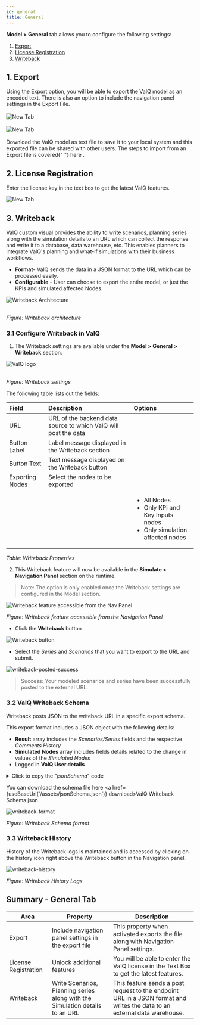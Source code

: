```yaml
---
id: general
title: General
---
```



**Model > General** tab allows you to configure the following settings:

1. [Export](#1-export)
1. [License Registration](#2-license-registration)
1. [Writeback](#3-writeback)

## 1. Export

<div style={{ textAlign: "justify" }}>
  Using the Export option, you will be able to export the ValQ model as an
  encoded text. There is also an option to include the navigation panel settings
  in the Export File.
</div> <br />

<div style={{ textAlign: "center" }}>
  <Zoom>
    <img alt="New Tab" src={useBaseUrl("/doc-images/model/gen1.png")} />
  </Zoom>
</div> <br />

<div style={{ textAlign: "center" }}>
  <Zoom>
    <img alt="New Tab" src={useBaseUrl("/doc-images/model/gen4.png")} />
  </Zoom>
</div> <br />

<div style={{ textAlign: "justify" }}>
  Download the ValQ model as text file to save it to your local system and this
  exported file can be shared with other users. The steps to import from an
  Export file is covered{" "}
  <Link to={useBaseUrl("/docs/model/new#4-import-an-advanced-model")}>
    here
  </Link>
  .
</div>

## 2. License Registration

Enter the license key in the text box to get the latest ValQ features.

<div style={{ textAlign: "center" }}>
  <Zoom>
    <img alt="New Tab" src={useBaseUrl("/doc-images/model/gen2.png")} />
  </Zoom>
</div>

## 3. Writeback

ValQ custom visual provides the ability to write scenarios, planning series along with the simulation details to an URL which can collect the response and write it to a database, data warehouse, etc.
This enables planners to integrate ValQ's planning and what-if simulations with their business workflows.

- **Format**- ValQ sends the data in a JSON format to the URL which can be processed easily.
- **Configurable** - User can choose to export the entire model, or just the KPIs and simulated affected Nodes.

<div style={{ textAlign: "center" }}>
  <Zoom>
    <img
      alt="Writeback Architecture"
      src={useBaseUrl("/doc-images/model/writeback/writeback-architecture.png")}
    />
  </Zoom>
</div> <br />

_Figure: Writeback architecture_

### 3.1 Configure Writeback in ValQ

1. The Writeback settings are available under the **Model > General > Writeback** section.

<div style={{ textAlign: "center" }}>
  <Zoom>
    <img
      alt="ValQ logo"
      src={useBaseUrl("/doc-images/model/writeback/writeback_settings.png")}
    />
  </Zoom>
</div> <br />

_Figure: Writeback settings_

The following table lists out the fields:

| Field           | Description                                                     | Options                                                                                                  |
| :-------------- | :-------------------------------------------------------------- | :------------------------------------------------------------------------------------------------------- |
| URL             | URL of the backend data source to which ValQ will post the data |                                                                                                          |
| Button Label    | Label message displayed in the Writeback section                |                                                                                                          |
| Button Text     | Text message displayed on the Writeback button                  |                                                                                                          |
| Exporting Nodes | Select the nodes to be exported                                 |                                                                                                          |
|                 |                                                                 | <ul><li>All Nodes</li><li>Only KPI and Key Inputs nodes</li><li>Only simulation affected nodes</li></ul> |

_Table: Writeback Properties_

2. This Writeback feature will now be available in the **Simulate > Navigation Panel** section on the runtime.

> Note: The option is only enabled once the Writeback settings are configured in the Model section.

<div style={{ textAlign: "center" }}>
  <Zoom>
    <img
      alt="Writeback feature accessible from the Nav Panel"
      src={useBaseUrl(
        "/doc-images/model/writeback/navpanel_writeback_icon.png"
      )}
    />
  </Zoom>
</div>

_Figure: Writeback feature accessible from the Navigation Panel_

- Click the **Writeback** button

<div style={{ textAlign: "center" }}>
  <Zoom>
    <img
      alt="Writeback button"
      src={useBaseUrl("/doc-images/model/writeback/series_scenario_select.png")}
    />
  </Zoom>
</div>

- Select the _Series_ and _Scenarios_ that you want to export to the URL and submit.

<div style={{ textAlign: "center" }}>
  <Zoom>
    <img
      alt="writeback-posted-success"
      src={useBaseUrl(
        "/doc-images/model/writeback/writeback-posted-success.png"
      )}
    />
  </Zoom>
</div>

> Success: Your modeled scenarios and series have been successfully posted to the external URL.

### 3.2 ValQ Writeback Schema

Writeback posts JSON to the writeback URL in a specific export schema.

This export format includes a JSON object with the following details:

- **Result** array includes the _Scenarios/Series_ fields and the respective _Comments History_
- **Simulated Nodes** array includes fields details related to the change in values of the _Simulated Nodes_
- Logged in **ValQ User details**

<details>
<summary>
Click to copy the "<i>jsonSchema</i>" code
</summary>


```json
{
  "$schema": "http://json-schema.org/draft-07/schema",
  "$id": "http://example.com/example.json",
  "type": "object",
  "title": "The Writeback Schema",
  "description": "The Schema for writeback series and scenarios from the ValQ application",
  "default": {},
  "required": [],
  "properties": {
    "version": {
      "$id": "#/properties/version",
      "type": "string",
      "description": "The string will have the current version of the writeback",
      "title": "The version of the Writeback",
      "default": ""
    },
    "code": {
      "$id": "#/properties/code",
      "type": "integer",
      "description": "The integer will have the HTTP status code to denote success or failure of writeback",
      "title": "The HTTP status code",
      "default": 0
    },
    "result": {
      "$id": "#/properties/result",
      "type": "array",
      "title": "The Writeback result",
      "description": "The results containing the writeback data of the series and scenarios",
      "default": [],
      "additionalItems": true,
      "items": {
        "$id": "#/properties/result/items",
        "anyOf": [
          {
            "$id": "#/properties/result/items/anyOf/0",
            "type": "object",
            "title": "The scenario data",
            "description": "The schema for the scenario data",
            "default": {},
            "required": [],
            "properties": {
              "id": {
                "$id": "#/properties/result/items/anyOf/0/properties/id",
                "type": "string",
                "title": "The scenario id",
                "description": "The unique id of the scenario",
                "default": ""
              },
              "title": {
                "$id": "#/properties/result/items/anyOf/0/properties/title",
                "type": "string",
                "title": "The scenario title",
                "description": "The string title of the scenario",
                "default": ""
              },
              "resultNodes": {
                "$id": "#/properties/result/items/anyOf/0/properties/resultNodes",
                "type": "array",
                "title": "The result nodes of scenario",
                "description": "All the result nodes of the scenarios",
                "default": [],
                "additionalItems": true,
                "items": {
                  "$id": "#/properties/result/items/anyOf/0/properties/resultNodes/items",
                  "anyOf": [
                    {
                      "$id": "#/properties/result/items/anyOf/0/properties/resultNodes/items/anyOf/1",
                      "type": "object",
                      "title": "The scenario data",
                      "description": "The data of the scenario",
                      "default": {},
                      "required": [],
                      "properties": {
                        "id": {
                          "$id": "#/properties/result/items/anyOf/0/properties/resultNodes/items/anyOf/1/properties/id",
                          "type": "string",
                          "title": "The node id",
                          "description": "The unique id of the node",
                          "default": ""
                        },
                        "title": {
                          "$id": "#/properties/result/items/anyOf/0/properties/resultNodes/items/anyOf/1/properties/title",
                          "type": "string",
                          "title": "The node title",
                          "description": "The name of the node",
                          "default": ""
                        },
                        "periodValues": {
                          "$id": "#/properties/result/items/anyOf/0/properties/resultNodes/items/anyOf/1/properties/periodValues",
                          "type": "array",
                          "title": "The values of period",
                          "description": "The values for each periods",
                          "default": [],
                          "additionalItems": true,
                          "items": {
                            "$id": "#/properties/result/items/anyOf/0/properties/resultNodes/items/anyOf/1/properties/periodValues/items",
                            "anyOf": [
                              {
                                "$id": "#/properties/result/items/anyOf/0/properties/resultNodes/items/anyOf/1/properties/periodValues/items/anyOf/0",
                                "type": "object",
                                "title": "The period value",
                                "description": "The data of a period value",
                                "default": {},
                                "required": [],
                                "properties": {
                                  "id": {
                                    "$id": "#/properties/result/items/anyOf/0/properties/resultNodes/items/anyOf/1/properties/periodValues/items/anyOf/0/properties/id",
                                    "type": "string",
                                    "title": "The period id",
                                    "description": "The id of the current period",
                                    "default": ""
                                  },
                                  "label": {
                                    "$id": "#/properties/result/items/anyOf/0/properties/resultNodes/items/anyOf/1/properties/periodValues/items/anyOf/0/properties/label",
                                    "type": "string",
                                    "title": "The period label",
                                    "description": "The label of the current period",
                                    "default": ""
                                  },
                                  "value": {
                                    "$id": "#/properties/result/items/anyOf/0/properties/resultNodes/items/anyOf/1/properties/periodValues/items/anyOf/0/properties/value",
                                    "type": "number",
                                    "title": "The period value",
                                    "description": "The period value of the current scenario",
                                    "default": 0.0
                                  },
                                  "variance": {
                                    "$id": "#/properties/result/items/anyOf/0/properties/resultNodes/items/anyOf/1/properties/periodValues/items/anyOf/0/properties/variance",
                                    "type": "number",
                                    "title": "The variance value",
                                    "description": "The variance value of the current scenario",
                                    "default": 0.0
                                  }
                                },
                                "additionalProperties": true
                              }
                            ]
                          }
                        },
                        "comments": {
                          "$id": "#/properties/result/items/anyOf/0/properties/resultNodes/items/anyOf/1/properties/comments",
                          "type": "array",
                          "title": "The comments of the scenario",
                          "description": "This schema holds the comments of a specific scenario",
                          "default": [],
                          "additionalItems": true,
                          "items": {
                            "$id": "#/properties/result/items/anyOf/0/properties/resultNodes/items/anyOf/1/properties/comments/items",
                            "anyOf": [
                              {
                                "$id": "#/properties/result/items/anyOf/0/properties/resultNodes/items/anyOf/1/properties/comments/items/anyOf/0",
                                "type": "object",
                                "title": "The scenario comment",
                                "description": "The individual scenario comment",
                                "default": {},
                                "required": [],
                                "properties": {
                                  "comment": {
                                    "$id": "#/properties/result/items/anyOf/0/properties/resultNodes/items/anyOf/1/properties/comments/items/anyOf/0/properties/comment",
                                    "type": "string",
                                    "title": "The comment",
                                    "description": "The comment string of the scenario",
                                    "default": ""
                                  },
                                  "createdAt": {
                                    "$id": "#/properties/result/items/anyOf/0/properties/resultNodes/items/anyOf/1/properties/comments/items/anyOf/0/properties/createdAt",
                                    "type": "integer",
                                    "title": "The createdAt",
                                    "description": "The time when the comment was created",
                                    "default": 0
                                  },
                                  "createdBy": {
                                    "$id": "#/properties/result/items/anyOf/0/properties/resultNodes/items/anyOf/1/properties/comments/items/anyOf/0/properties/createdBy",
                                    "type": "string",
                                    "title": "The createdBy",
                                    "description": "The user who created the comment",
                                    "default": ""
                                  }
                                },
                                "additionalProperties": true
                              }
                            ]
                          }
                        }
                      },
                      "additionalProperties": true
                    }
                  ]
                }
              },
              "type": {
                "$id": "#/properties/result/items/anyOf/0/properties/type",
                "type": "string",
                "title": "The type of Data",
                "description": "To Specify whether the current instance is a scenario or series",
                "default": ""
              },
              "description": {
                "$id": "#/properties/result/items/anyOf/0/properties/description",
                "type": "string",
                "title": "The scenario description",
                "description": "The string description of the scenario",
                "default": ""
              },
              "simulatedNodes": {
                "$id": "#/properties/result/items/anyOf/0/properties/simulatedNodes",
                "type": "array",
                "title": "The simulated Nodes",
                "description": "Contains the simulation details of the scenario",
                "default": [],
                "additionalItems": true,
                "items": {
                  "$id": "#/properties/result/items/anyOf/0/properties/simulatedNodes/items"
                }
              }
            },
            "additionalProperties": true
          },
          {
            "$id": "#/properties/result/items/anyOf/1",
            "type": "object",
            "title": "The primary series data",
            "description": "The schema for the primary series data",
            "default": {},
            "required": [],
            "properties": {
              "id": {
                "$id": "#/properties/result/items/anyOf/1/properties/id",
                "type": "string",
                "title": "The series id",
                "description": "The unique id of the series",
                "default": ""
              },
              "title": {
                "$id": "#/properties/result/items/anyOf/1/properties/title",
                "type": "string",
                "title": "The series title",
                "description": "The string title of the series",
                "default": ""
              },
              "resultNodes": {
                "$id": "#/properties/result/items/anyOf/1/properties/resultNodes",
                "type": "array",
                "title": "The result nodes of primary series",
                "description": "All the result nodes of the primary series",
                "default": [],
                "additionalItems": true,
                "items": {
                  "$id": "#/properties/result/items/anyOf/1/properties/resultNodes/items",
                  "anyOf": [
                    {
                      "$id": "#/properties/result/items/anyOf/1/properties/resultNodes/items/anyOf/0",
                      "type": "object",
                      "title": "The primary series data",
                      "description": "The schema for the primary series data",
                      "default": {},
                      "required": [],
                      "properties": {
                        "id": {
                          "$id": "#/properties/result/items/anyOf/1/properties/resultNodes/items/anyOf/0/properties/id",
                          "type": "string",
                          "title": "The period id",
                          "description": "The id of the current period",
                          "default": ""
                        },
                        "title": {
                          "$id": "#/properties/result/items/anyOf/1/properties/resultNodes/items/anyOf/0/properties/title",
                          "type": "string",
                          "title": "The series title",
                          "description": "The string title of the series",
                          "default": ""
                        },
                        "periodValues": {
                          "$id": "#/properties/result/items/anyOf/1/properties/resultNodes/items/anyOf/0/properties/periodValues",
                          "type": "array",
                          "title": "The values of period",
                          "description": "The values for each periods",
                          "default": [],
                          "additionalItems": true,
                          "items": {
                            "$id": "#/properties/result/items/anyOf/1/properties/resultNodes/items/anyOf/0/properties/periodValues/items",
                            "anyOf": [
                              {
                                "$id": "#/properties/result/items/anyOf/1/properties/resultNodes/items/anyOf/0/properties/periodValues/items/anyOf/0",
                                "type": "object",
                                "title": "The period value",
                                "description": "The data of a period value",
                                "default": {},
                                "required": [],
                                "properties": {
                                  "id": {
                                    "$id": "#/properties/result/items/anyOf/1/properties/resultNodes/items/anyOf/0/properties/periodValues/items/anyOf/0/properties/id",
                                    "type": "string",
                                    "title": "The period id",
                                    "description": "The id of the current period",
                                    "default": ""
                                  },
                                  "label": {
                                    "$id": "#/properties/result/items/anyOf/1/properties/resultNodes/items/anyOf/0/properties/periodValues/items/anyOf/0/properties/label",
                                    "type": "string",
                                    "title": "The period label",
                                    "description": "The label of the current period",
                                    "default": ""
                                  },
                                  "value": {
                                    "$id": "#/properties/result/items/anyOf/1/properties/resultNodes/items/anyOf/0/properties/periodValues/items/anyOf/0/properties/value",
                                    "type": "number",
                                    "title": "The period value",
                                    "description": "The period value of the current series",
                                    "default": 0.0
                                  }
                                },
                                "additionalProperties": true
                              }
                            ]
                          }
                        }
                      },
                      "additionalProperties": true
                    }
                  ]
                }
              },
              "type": {
                "$id": "#/properties/result/items/anyOf/1/properties/type",
                "type": "string",
                "title": "The type of Data",
                "description": "To Specify whether the current instance is a scenario or series",
                "default": ""
              },
              "isPrimary": {
                "$id": "#/properties/result/items/anyOf/1/properties/isPrimary",
                "type": "boolean",
                "title": "The isPrimary series",
                "description": "Boolean to identify if the current series is a primary series",
                "default": false
              }
            },
            "additionalProperties": true
          },
          {
            "$id": "#/properties/result/items/anyOf/2",
            "type": "object",
            "title": "The comparison series data",
            "description": "The schema for the comparison series data",
            "default": {},
            "required": [],
            "properties": {
              "id": {
                "$id": "#/properties/result/items/anyOf/2/properties/id",
                "type": "string",
                "title": "The series id",
                "description": "The unique id of the series",
                "default": ""
              },
              "title": {
                "$id": "#/properties/result/items/anyOf/2/properties/title",
                "type": "string",
                "title": "The series title",
                "description": "The string title of the series",
                "default": ""
              },
              "resultNodes": {
                "$id": "#/properties/result/items/anyOf/2/properties/resultNodes",
                "type": "array",
                "title": "The result nodes of comparison series",
                "description": "All the result nodes of the comparison series",
                "default": [],
                "additionalItems": true,
                "items": {
                  "$id": "#/properties/result/items/anyOf/2/properties/resultNodes/items",
                  "anyOf": [
                    {
                      "$id": "#/properties/result/items/anyOf/2/properties/resultNodes/items/anyOf/0",
                      "type": "object",
                      "title": "The comparison series data",
                      "description": "The schema for the comparison series data",
                      "default": {},
                      "required": [],
                      "properties": {
                        "id": {
                          "$id": "#/properties/result/items/anyOf/2/properties/resultNodes/items/anyOf/0/properties/id",
                          "type": "string",
                          "title": "The period id",
                          "description": "The id of the current period",
                          "default": ""
                        },
                        "title": {
                          "$id": "#/properties/result/items/anyOf/2/properties/resultNodes/items/anyOf/0/properties/title",
                          "type": "string",
                          "title": "The series title",
                          "description": "The string title of the series",
                          "default": ""
                        },
                        "periodValues": {
                          "$id": "#/properties/result/items/anyOf/2/properties/resultNodes/items/anyOf/0/properties/periodValues",
                          "type": "array",
                          "title": "The values of period",
                          "description": "The values for each periods",
                          "default": [],
                          "additionalItems": true,
                          "items": {
                            "$id": "#/properties/result/items/anyOf/2/properties/resultNodes/items/anyOf/0/properties/periodValues/items",
                            "anyOf": [
                              {
                                "$id": "#/properties/result/items/anyOf/2/properties/resultNodes/items/anyOf/0/properties/periodValues/items/anyOf/0",
                                "type": "object",
                                "title": "The period value",
                                "description": "The data of a period value",
                                "default": {},
                                "required": [],
                                "properties": {
                                  "id": {
                                    "$id": "#/properties/result/items/anyOf/2/properties/resultNodes/items/anyOf/0/properties/periodValues/items/anyOf/0/properties/id",
                                    "type": "string",
                                    "title": "The period id",
                                    "description": "The id of the current period",
                                    "default": ""
                                  },
                                  "label": {
                                    "$id": "#/properties/result/items/anyOf/2/properties/resultNodes/items/anyOf/0/properties/periodValues/items/anyOf/0/properties/label",
                                    "type": "string",
                                    "title": "The period label",
                                    "description": "The label of the current period",
                                    "default": ""
                                  },
                                  "value": {
                                    "$id": "#/properties/result/items/anyOf/2/properties/resultNodes/items/anyOf/0/properties/periodValues/items/anyOf/0/properties/value",
                                    "type": "number",
                                    "title": "The period value",
                                    "description": "The period value of the current series",
                                    "default": 0.0
                                  }
                                },
                                "additionalProperties": true
                              }
                            ]
                          }
                        }
                      },
                      "additionalProperties": true
                    }
                  ]
                }
              },
              "type": {
                "$id": "#/properties/result/items/anyOf/2/properties/type",
                "type": "string",
                "title": "The type of Data",
                "description": "To Specify whether the current instance is a scenario or series",
                "default": ""
              },
              "isComparison": {
                "$id": "#/properties/result/items/anyOf/2/properties/isComparison",
                "type": "boolean",
                "title": "The isComparison series",
                "description": "Boolean to identify if the current series is a comparison series",
                "default": false
              }
            },
            "additionalProperties": true
          }
        ]
      }
    },
    "userDetails": {
      "$id": "#/properties/userDetails",
      "type": "object",
      "title": "The User Details",
      "description": "User details will contain the details of the user who is performing the writeback",
      "default": {},
      "required": [],
      "properties": {
        "email": {
          "$id": "#/properties/userDetails/properties/email",
          "type": "string",
          "description": "The email associated with the user",
          "title": "The user email",
          "default": ""
        },
        "userName": {
          "$id": "#/properties/userDetails/properties/userName",
          "type": "string",
          "description": "The name of the user who is triggering the writeback",
          "title": "The user Name",
          "default": ""
        }
      },
      "additionalProperties": true
    }
  },
  "additionalProperties": true
}
```

</details>


You can download the schema file here <a href={useBaseUrl('/assets/jsonSchema.json')} download>ValQ Writeback Schema.json</a>

<div style={{ textAlign: "center" }}>
  <Zoom>
    <img
      alt="writeback-format"
      src={useBaseUrl("/doc-images/model/writeback/writeback-format.png")}
    />
  </Zoom>
</div>

_Figure: Writeback Schema format_

### 3.3 Writeback History

History of the Writeback logs is maintained and is accessed by clicking on the history icon right above the Writeback button in the Navigation panel.

<div style={{ textAlign: "center" }}>
  <Zoom>
    <img
      alt="writeback-history"
      src={useBaseUrl("/doc-images/model/writeback/writeback_history_logs.png")}
    />
  </Zoom>
</div>

_Figure: Writeback History Logs_

## Summary - General Tab

| Area                 | Property                                                                     | Description                                                                                                               |
| -------------------- | ---------------------------------------------------------------------------- | ------------------------------------------------------------------------------------------------------------------------- |
| Export               | Include navigation panel settings in the export file                         | This property when activated exports the file along with Navigation Panel settings.                                       |
| License Registration | Unlock additional features                                                   | You will be able to enter the ValQ license in the Text Box to get the latest features.                                    |
| Writeback            | Write Scenarios, Planning series along with the Simulation details to an URL | This feature sends a post request to the endpoint URL in a JSON format and writes the data to an external data warehouse. |
